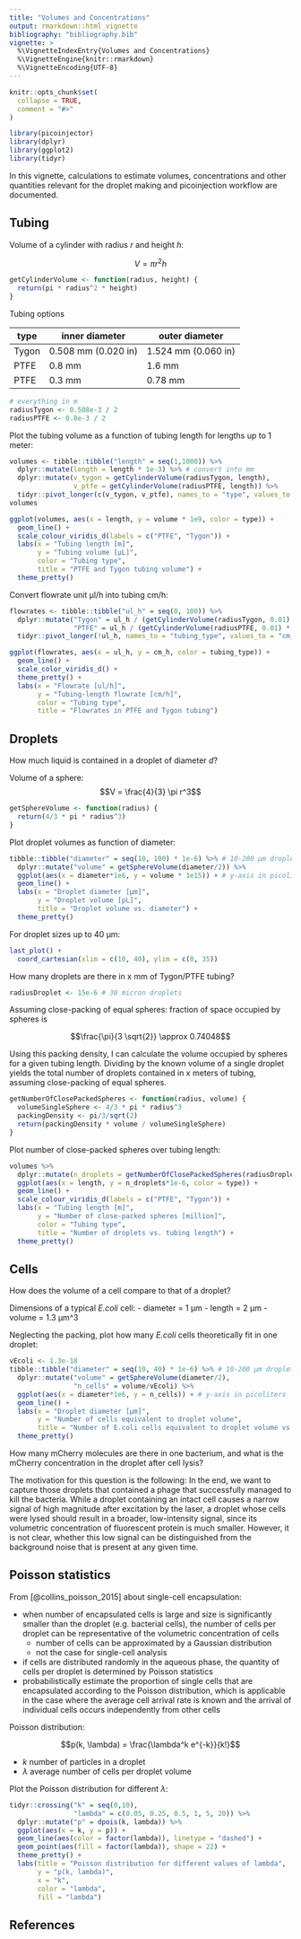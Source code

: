 ```yaml
---
title: "Volumes and Concentrations"
output: rmarkdown::html_vignette
bibliography: "bibliography.bib"
vignette: >
  %\VignetteIndexEntry{Volumes and Concentrations}
  %\VignetteEngine{knitr::rmarkdown}
  %\VignetteEncoding{UTF-8}
---
```


```r
knitr::opts_chunk$set(
  collapse = TRUE,
  comment = "#>"
)
```

```r
library(picoinjector)
library(dplyr)
library(ggplot2)
library(tidyr)
```

In this vignette, calculations to estimate volumes, concentrations and other quantities relevant for the droplet making and picoinjection workflow are documented.

## Tubing


Volume of a cylinder with radius $r$ and height $h$:

$$V = \pi r^2 h$$

```r
getCylinderVolume <- function(radius, height) {
  return(pi * radius^2 * height)
}
```



Tubing options


| type   | inner diameter      | outer diameter      |
|--------|---------------------|---------------------|
| Tygon  | 0.508 mm (0.020 in) | 1.524 mm (0.060 in) |
| PTFE   | 0.8 mm              | 1.6 mm              |
| PTFE   | 0.3 mm              | 0.78 mm             |

```r
# everything in m
radiusTygon <- 0.508e-3 / 2
radiusPTFE <- 0.8e-3 / 2
```


Plot the tubing volume as a function of tubing length for lengths up to 1 meter:

```r
volumes <- tibble::tibble("length" = seq(1,1000)) %>% 
  dplyr::mutate(length = length * 1e-3) %>% # convert into mm
  dplyr::mutate(v_tygon = getCylinderVolume(radiusTygon, length),
                v_ptfe = getCylinderVolume(radiusPTFE, length)) %>%
  tidyr::pivot_longer(c(v_tygon, v_ptfe), names_to = "type", values_to = "volume")
volumes

ggplot(volumes, aes(x = length, y = volume * 1e9, color = type)) + 
  geom_line() + 
  scale_colour_viridis_d(labels = c("PTFE", "Tygon")) + 
  labs(x = "Tubing length [m]",
       y = "Tubing volume [µL]",
       color = "Tubing type",
       title = "PTFE and Tygon tubing volume") + 
  theme_pretty()
```



Convert flowrate unit µl/h into tubing cm/h:

```r
flowrates <- tibble::tibble("ul_h" = seq(0, 100)) %>% 
  dplyr::mutate("Tygon" = ul_h / (getCylinderVolume(radiusTygon, 0.01) * 1e9), 
                "PTFE" = ul_h / (getCylinderVolume(radiusPTFE, 0.01) * 1e9)) %>% 
  tidyr::pivot_longer(!ul_h, names_to = "tubing_type", values_to = "cm_h")
```



```r
ggplot(flowrates, aes(x = ul_h, y = cm_h, color = tubing_type)) + 
  geom_line() + 
  scale_color_viridis_d() + 
  theme_pretty() + 
  labs(x = "Flowrate [ul/h]",
       y = "Tubing-length flowrate [cm/h]",
       color = "Tubing type",
       title = "Flowrates in PTFE and Tygon tubing")
```



## Droplets

How much liquid is contained in a droplet of diameter $d$?

Volume of a sphere:
$$V = \frac{4}{3} \pi r^3$$

```r
getSphereVolume <- function(radius) {
  return(4/3 * pi * radius^3)
}
```


Plot droplet volumes as function of diameter:

```r
tibble::tibble("diameter" = seq(10, 100) * 1e-6) %>% # 10-200 µm droplets
  dplyr::mutate("volume" = getSphereVolume(diameter/2)) %>% 
  ggplot(aes(x = diameter*1e6, y = volume * 1e15)) + # y-axis in picoliters
  geom_line() +
  labs(x = "Droplet diameter [µm]",
       y = "Droplet volume [pL]",
       title = "Droplet volume vs. diameter") + 
  theme_pretty()

```


For droplet sizes up to 40 µm:

```r
last_plot() + 
  coord_cartesian(xlim = c(10, 40), ylim = c(0, 35))
```




How many droplets are there in x mm of Tygon/PTFE tubing?


```r
radiusDroplet <- 15e-6 # 30 micron droplets
```

Assuming close-packing of equal spheres: fraction of space occupied by spheres is

$$\frac{\pi}{3 \sqrt{2}} \approx 0.74048$$

Using this packing density, I can calculate the volume occupied by spheres for a given tubing length.
Dividing by the known volume of a single droplet yields the total number of droplets contained in x meters of tubing, assuming close-packing of equal spheres.

```r
getNumberOfClosePackedSpheres <- function(radius, volume) {
  volumeSingleSphere <- 4/3 * pi * radius^3
  packingDensity <- pi/3/sqrt(2)
  return(packingDensity * volume / volumeSingleSphere)
}
```


Plot number of close-packed spheres over tubing length:

```r
volumes %>% 
  dplyr::mutate(n_droplets = getNumberOfClosePackedSpheres(radiusDroplet, volume)) %>% 
  ggplot(aes(x = length, y = n_droplets*1e-6, color = type)) +
  geom_line() +
  scale_colour_viridis_d(labels = c("PTFE", "Tygon")) + 
  labs(x = "Tubing length [m]",
       y = "Number of close-packed spheres [million]",
       color = "Tubing type",
       title = "Number of droplets vs. tubing length") + 
  theme_pretty()
```




## Cells

How does the volume of a cell compare to that of a droplet?

Dimensions of a typical _E.coli_ cell: 
- diameter = 1 µm
- length = 2 µm
- volume = 1.3 µm^3

Neglecting the packing, plot how many _E.coli_ cells theoretically fit in one droplet:

```r
vEcoli <- 1.3e-18
tibble::tibble("diameter" = seq(10, 40) * 1e-6) %>% # 10-200 µm droplets
  dplyr::mutate("volume" = getSphereVolume(diameter/2),
                "n_cells" = volume/vEcoli) %>% 
  ggplot(aes(x = diameter*1e6, y = n_cells)) + # y-axis in picoliters
  geom_line() +
  labs(x = "Droplet diameter [µm]",
       y = "Number of cells equivalent to droplet volume",
       title = "Number of E.coli cells equivalent to droplet volume vs. droplet diameter") + 
  theme_pretty()
```


How many mCherry molecules are there in one bacterium, and what is the mCherry concentration in the droplet after cell lysis?

The motivation for this question is the following:
In the end, we want to capture those droplets that contained a phage that successfully managed to kill the bacteria.
While a droplet containing an intact cell causes a narrow signal of high magnitude after excitation by the laser, a droplet whose cells were lysed should result in a broader, low-intensity signal, since its volumetric concentration of fluorescent protein is much smaller.
However, it is not clear, whether this low signal can be distinguished from the background noise that is present at any given time.






## Poisson statistics

From [@collins_poisson_2015] about single-cell encapsulation:

- when number of encapsulated cells is large and size is significantly smaller than the droplet (e.g. bacterial cells), the number of cells per droplet can be representative of the volumetric concentration of cells
  - number of cells can be approximated by a Gaussian distribution
  - not the case for single-cell analysis
- if cells are distributed randomly in the aqueous phase, the quantity of cells per droplet is determined by Poisson statistics
- probabilistically estimate the proportion of single cells that are encapsulated according to the Poisson distribution, which is applicable in the case where the average cell arrival rate is known and the arrival of individual cells occurs independently from other cells



Poisson distribution:

$$p(k, \lambda) = \frac{\lambda^k e^{-k}}{k!}$$

- $k$ number of particles in a droplet
- $\lambda$ average number of cells per droplet volume


Plot the Poisson distribution for different $\lambda$:

```r
tidyr::crossing("k" = seq(0,10),
                "lambda" = c(0.05, 0.25, 0.5, 1, 5, 20)) %>% 
  dplyr::mutate("p" = dpois(k, lambda)) %>% 
  ggplot(aes(x = k, y = p)) + 
  geom_line(aes(color = factor(lambda)), linetype = "dashed") + 
  geom_point(aes(fill = factor(lambda)), shape = 22) + 
  theme_pretty() + 
  labs(title = "Poisson distribution for different values of lambda",
       y = "p(k, lambda)",
       x = "k",
       color = "lambda",
       fill = "lambda")
```






## References

